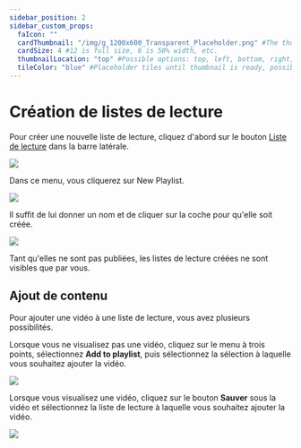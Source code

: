```yaml
---
sidebar_position: 2
sidebar_custom_props:
  faIcon: ""
  cardThumbnail: "/img/g_1200x600_Transparent_Placeholder.png" #The thumbnail on the category card.
  cardSize: 4 #12 is full size, 6 is 50% width, etc.
  thumbnailLocation: "top" #Possible options: top, left, bottom, right, none
  tileColor: "blue" #Placeholder tiles until thumbnail is ready, possible options: blue, cream, darkpurple, lightpurple, mauve, orange, pink, none
---
```


# Création de listes de lecture

Pour créer une nouvelle liste de lecture, cliquez d'abord sur le bouton <a href="https://odysee.com/$/playlists"><OdyseeIcon type='Playlist'/> Liste de lecture</a> dans la barre latérale.

<Image src="/img/fr/Listedelecture.png" />

Dans ce menu, vous cliquerez sur <PrimaryOdyseeButton>New Playlist</PrimaryOdyseeButton>. 

<Image src="/img/fr/Créerdeslistesdelecture1.png" />

Il suffit de lui donner un nom et de cliquer sur la coche pour qu'elle soit créée.

<Image src="/img/fr/Créerdeslistesdelecture2.png" />

Tant qu'elles ne sont pas publiées, les listes de lecture créées ne sont visibles que par vous.

## Ajout de contenu

Pour ajouter une vidéo à une liste de lecture, vous avez plusieurs possibilités.

Lorsque vous ne visualisez pas une vidéo, cliquez sur le menu à trois points, sélectionnez **Add to playlist**, puis sélectionnez la sélection à laquelle vous souhaitez ajouter la vidéo.

<Image src="/img/fr/Créerdeslistesdelecture3.png" />

Lorsque vous visualisez une vidéo, cliquez sur le bouton **Sauver** sous la vidéo et sélectionnez la liste de lecture à laquelle vous souhaitez ajouter la vidéo.

<Image src="/img/fr/Créerdeslistesdelecture4.png" />
